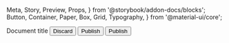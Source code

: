   Meta,
  Story,
  Preview,
  Props,
} from '@storybook/addon-docs/blocks';
  Button,
  Container,
  Paper,
  Box,
  Grid,
  Typography,
} from '@material-ui/core';

<Meta title="RichTextEditor" component={RichTextEditor} />

<Preview>
  <Story name="Default">
    <RichTextEditor />
  </Story>
  <Story name="Container">
    <Box my={4}>
      <Container>
        <Paper>
          <RichTextEditor />
        </Paper>
      </Container>
    </Box>
  </Story>
  <Story name="autosave">
    <Paper
      style={{
        height: '100vh',
        width: '100%',
        overflow: 'hidden',
      }}
    >
      <RichTextEditor id="testing" autofocus>
        <Container maxWidth="xl">
          <Grid container justify="space-between">
            <Grid item>
              <Typography variant="h6">
                Document title
              </Typography>
            </Grid>
            <Grid item>
              <Button>Discard</Button>
              <Button variant="contained" color="primary">
                Publish
              </Button>
            </Grid>
          </Grid>
        </Container>
      </RichTextEditor>
    </Paper>
  </Story>
  <Story name="Default value">
    <RichTextEditor defaultValue="<h2><strong>Hello world</strong></h2><img src='https://images.unsplash.com/photo-1618799805265-4f27cb61ede9?ixid=MnwxMjA3fDB8MHxwaG90by1wYWdlfHx8fGVufDB8fHx8&ixlib=rb-1.2.1&auto=format&fit=crop&w=675&q=80'/><p>This is a new sentence.</p>">
      <Button>Publish</Button>
    </RichTextEditor>
  </Story>
</Preview>
